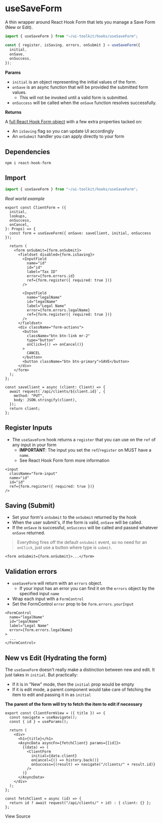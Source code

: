 
<Meta title="Hooks/useSaveForm" />

# useSaveForm

A thin wrapper around
React Hook Form that lets you manage a Save Form (New or Edit).

```typescript
import { useSaveForm } from "~/ui-toolkit/hooks/useSaveForm";

const { register, isSaving, errors, onSubmit } = useSaveForm({
  initial,
  onSave,
  onSuccess,
});
```

**Params**

- `initial` is an object representing the initial values of the form.
- `onSave` is an async function that will be provided the submitted form values.
  - This will not be invoked until a valid form is submitted.
- `onSuccess` will be called when the `onSave` function resolves successfully.

**Returns**

A [full React Hook Form object](https://react-hook-form.com/api/useform/register) with a
few extra properties tacked on:

- An `isSaving` flag so you can update UI accordingly
- An `onSubmit` handler you can apply directly to your form

## Dependencies

```
npm i react-hook-form
```

## Import

```js
import { useSaveForm } from "~/ui-toolkit/hooks/useSaveForm";
```

_Real world example_

```tsx
export const ClientForm = ({
  initial,
  lookups,
  onSuccess,
  onCancel,
}: Props) => {
  const form = useSaveForm({ onSave: saveClient, initial, onSuccess });

  return (
    <form onSubmit={form.onSubmit}>
      <fieldset disabled={form.isSaving}>
        <InputField
          name="id"
          id="id"
          label="Tax ID"
          error={form.errors.id}
          ref={form.register({ required: true })}
        />

        <InputField
          name="legalName"
          id="legalName"
          label="Legal Name"
          error={form.errors.legalName}
          ref={form.register({ required: true })}
        />
      </fieldset>
      <div className="form-actions">
        <button
          className="btn btn-link mr-2"
          type="button"
          onClick={() => onCancel()}
        >
          CANCEL
        </button>
        <button className="btn btn-primary">SAVE</button>
      </div>
    </form>
  );
};

const saveClient = async (client: Client) => {
  await request(`/api/clients/${client.id}`, {
    method: "PUT",
    body: JSON.stringify(client),
  });
  return client;
};
```

## Register Inputs

- The `useSaveForm` hook returns a `register` that you can use on the `ref` of any input in your form
  - **IMPORTANT**: The input you set the `ref`/`register` on MUST have a `name`.
  - See React Hook Form form more information

```tsx
<input
  className="form-input"
  name="id"
  id="id"
  ref={form.register({ required: true })}
/>
```

## Saving (Submit)

- Set your form's `onSubmit` to the `onSubmit` returned by the hook
- When the user submit's, if the form is valid, `onSave` will be called.
- If the `onSave` is successful, `onSuccess` will be called and passed whatever `onSave` returned.

> Everything fires off the default `onSubmit` event, so no need for an `onClick`, just use a button where type is `submit`.

```tsx
<form onSubmit={form.onSubmit}>...</form>
```

## Validation errors

- `useSaveForm` will return with an `errors` object.
  - If your input has an error you can find it on the `errors` object by the specified input `name`
- Wrap each input with a `FormControl`
- Set the FormControl `error` prop to be `form.errors.yourInput`

```tsx
<FormControl
  name="legalName"
  id="legalName"
  label="Legal Name"
  error={form.errors.legalName}
>
  ...
</FormControl>
```

## New vs Edit (Hydrating the form)

The `useSaveForm` doesn't really make a distinction between new and edit. It just takes in `initial`. But practically:

- If it is in "New" mode, then the `initial` prop would be empty
- If it is edit mode, a parent component would take care of fetching the item to edit and passing it in as `initial`

**The parent of the form will try to fetch the item to edit if necessary**

```tsx
export const ClientFormView = ({ title }) => {
  const navigate = useNavigate();
  const { id } = useParams();

  return (
    <div>
      <h1>{title}</h1>
      <AsyncData asyncFn={fetchClient} params={[id]}>
        {(data) => (
          <ClientForm
            initial={data.client}
            onCancel={() => history.back()}
            onSuccess={(result) => navigate("/clients/" + result.id)}
          />
        )}
      </AsyncData>
    </div>
  );
};

const fetchClient = async (id) => {
  return id ? await request("/api/clients/" + id) : { client: {} };
};
```

<SourceCodeLink path="hooks/useSaveForm.ts">View Source</SourceCodeLink>
